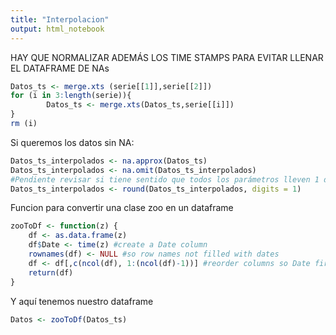 ```yaml
---
title: "Interpolacion"
output: html_notebook
---
```


HAY QUE NORMALIZAR ADEMÁS LOS TIME STAMPS PARA EVITAR LLENAR EL DATAFRAME DE NAs

```r
Datos_ts <- merge.xts (serie[[1]],serie[[2]])
for (i in 3:length(serie)){
        Datos_ts <- merge.xts(Datos_ts,serie[[i]])
}
rm (i)
```


Si queremos los datos sin NA:
```r
Datos_ts_interpolados <- na.approx(Datos_ts)
Datos_ts_interpolados <- na.omit(Datos_ts_interpolados)
#Pendiente revisar si tiene sentido que todos los parámetros lleven 1 decimal
Datos_ts_interpolados <- round(Datos_ts_interpolados, digits = 1)
```

Funcion para convertir una clase zoo en un dataframe
```r
zooToDf <- function(z) {
    df <- as.data.frame(z) 
    df$Date <- time(z) #create a Date column
    rownames(df) <- NULL #so row names not filled with dates
    df <- df[,c(ncol(df), 1:(ncol(df)-1))] #reorder columns so Date first
    return(df)
}
```

Y aquí tenemos nuestro dataframe
```r
Datos <- zooToDf(Datos_ts)
```

